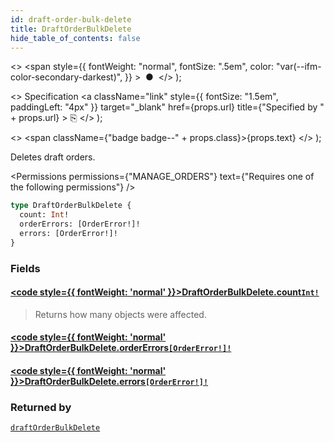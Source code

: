 ```yaml
---
id: draft-order-bulk-delete
title: DraftOrderBulkDelete
hide_table_of_contents: false
---
```


  <>
    <span
      style={{
        fontWeight: "normal",
        fontSize: ".5em",
        color: "var(--ifm-color-secondary-darkest)",
      }}
    >
      &nbsp;●&nbsp;
    </span>
  </>
);

  <>
    Specification
    <a
      className="link"
      style={{ fontSize: "1.5em", paddingLeft: "4px" }}
      target="\_blank"
      href={props.url}
      title={"Specified by " + props.url}
    >
      ⎘
    </a>
  </>
);

  <>
    <span className={"badge badge--" + props.class}>{props.text}</span>
  </>
);

Deletes draft orders.

<Permissions
  permissions={"MANAGE_ORDERS"}
  text={"Requires one of the following permissions"}
/>

```graphql
type DraftOrderBulkDelete {
  count: Int!
  orderErrors: [OrderError!]!
  errors: [OrderError!]!
}
```

### Fields

#### [<code style={{ fontWeight: 'normal' }}>DraftOrderBulkDelete.<b>count</b></code>](#)<Bullet />[`Int!`](../../../api-reference/miscellaneous/scalars/int) <Badge class="secondary" text="non-null"/> <Badge class="secondary" text="scalar"/> <Badge class="secondary" text="miscellaneous"/>

> Returns how many objects were affected.

#### [<code style={{ fontWeight: 'normal' }}>DraftOrderBulkDelete.<b>orderErrors</b></code>](#)<Bullet />[`[OrderError!]!`](../../../api-reference/orders/objects/order-error) <Badge class="secondary" text="non-null"/> <Badge class="secondary" text="object"/> <Badge class="secondary" text="orders"/>

>

#### [<code style={{ fontWeight: 'normal' }}>DraftOrderBulkDelete.<b>errors</b></code>](#)<Bullet />[`[OrderError!]!`](../../../api-reference/orders/objects/order-error) <Badge class="secondary" text="non-null"/> <Badge class="secondary" text="object"/> <Badge class="secondary" text="orders"/>

>

### Returned by

[`draftOrderBulkDelete`](../../../api-reference/orders/mutations/draft-order-bulk-delete) <Badge class="secondary" text="mutation"/>

